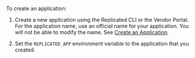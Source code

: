 To create an application:

1. Create a new application using the Replicated CLI or the Vendor Portal. For the application name, use an official name for your application. You will not be able to modify the name. See [Create an Application](/vendor/vendor-portal-manage-app#create-an-application).

1. Set the `REPLICATED_APP` environment variable to the application that you created.